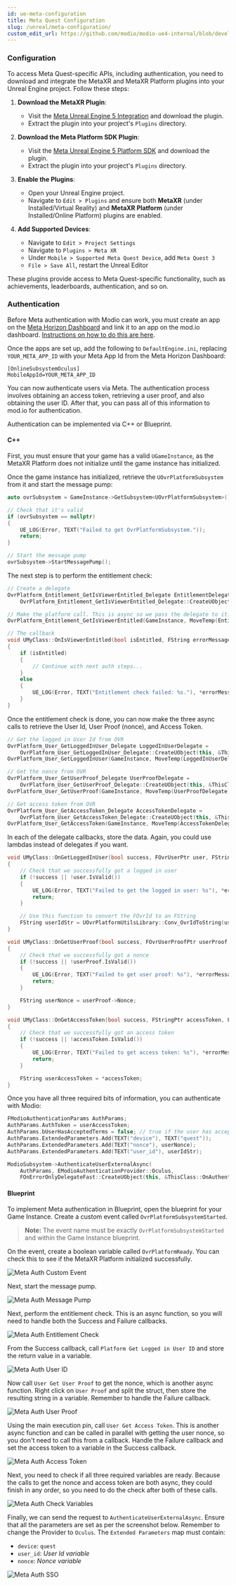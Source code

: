 ```yaml
---
id: ue-meta-configuration
title: Meta Quest Configuration
slug: /unreal/meta-configuration/
custom_edit_url: https://github.com/modio/modio-ue4-internal/blob/develop/Plugins/Modio/Doc/doc_root/en-us/meta/meta-configuration.mdx
---
```


### Configuration

To access Meta Quest-specific APIs, including authentication, you need to download and integrate the MetaXR and MetaXR Platform plugins into your Unreal Engine project. Follow these steps:

1. **Download the MetaXR Plugin**:
   - Visit the [Meta Unreal Engine 5 Integration](https://developers.meta.com/horizon/downloads/package/unreal-engine-5-integration/) and download the plugin.
   - Extract the plugin into your project's `Plugins` directory.

2. **Download the Meta Platform SDK Plugin**:
   - Visit the [Meta Unreal Engine 5 Platform SDK](https://developers.meta.com/horizon/downloads/package/unreal-5-platform-sdk-plugin/) and download the plugin.
   - Extract the plugin into your project's `Plugins` directory.

3. **Enable the Plugins**:
   - Open your Unreal Engine project.
   - Navigate to `Edit > Plugins` and ensure both **MetaXR** (under Installed/Virtual Reality) and **MetaXR Platform** (under Installed/Online Platform) plugins are enabled.

4. **Add Supported Devices**:
   - Navigate to `Edit > Project Settings`
   - Navigate to `Plugins > Meta XR`
   - Under `Mobile > Supported Meta Quest Device`, add `Meta Quest 3`
   - `File > Save All`, restart the Unreal Editor

These plugins provide access to Meta Quest-specific functionality, such as achievements, leaderboards, authentication, and so on.

### Authentication

Before Meta authentication with Modio can work, you must create an app on the [Meta Horizon Dashboard](https://developers.meta.com/horizon/) and link it to an app on the mod.io dashboard. [Instructions on how to do this are here](/platforms/meta/authentication). 

Once the apps are set up, add the following to `DefaultEngine.ini`, replacing `YOUR_META_APP_ID` with your Meta App Id from the Meta Horizon Dashboard: 

```
[OnlineSubsystemOculus]
MobileAppId=YOUR_META_APP_ID
```

You can now authenticate users via Meta. The authentication process involves obtaining an access token, retrieving a user proof, and also obtaining the user ID. After that, you can pass all of this information to mod.io for authentication.

Authentication can be implemented via C++ or Blueprint. 

#### C++

First, you must ensure that your game has a valid `UGameInstance`, as the MetaXR Platform does not initialize until the game instance has initialized. 

Once the game instance has  initialized, retrieve the `UOvrPlatformSubsystem` from it and start the message pump: 

```cpp
auto ovrSubsystem = GameInstance->GetSubsystem<UOvrPlatformSubsystem>();

// Check that it's valid
if (ovrSubsystem == nullptr)
{
	UE_LOG(Error, TEXT("Failed to get OvrPlatformSubsystem."));
	return;
}

// Start the message pump
ovrSubsystem->StartMessagePump();
```

The next step is to perform the entitlement check: 

```cpp
// Create a delegate
OvrPlatform_Entitlement_GetIsViewerEntitled_Delegate EntitlementDelegate =
	OvrPlatform_Entitlement_GetIsViewerEntitled_Delegate::CreateUObject(this, &ThisClass::OnIsViewerEntitled);

// Make the platform call. This is async so we pass the delegate to it. Could also use a lambda
OvrPlatform_Entitlement_GetIsViewerEntitled(GameInstance, MoveTemp(EntitlementDelegate));

// The callback
void UMyClass::OnIsViewerEntitled(bool isEntitled, FString errorMessage)
{
	if (isEntitled)
	{
		// Continue with next auth steps...
	}
	else
	{
		UE_LOG(Error, TEXT("Entitlement check failed: %s."), *errorMessage);
	}
}
```

Once the entitlement check is done, you can now make the three async calls to retrieve the User Id, User Proof (nonce), and Access Token. 

```cpp
// Get the logged in User Id from OVR
OvrPlatform_User_GetLoggedInUser_Delegate LoggedInUserDelegate = 
	OvrPlatform_User_GetLoggedInUser_Delegate::CreateUObject(this, &ThisClass::OnGetLoggedInUser);
OvrPlatform_User_GetLoggedInUser(GameInstance, MoveTemp(LoggedInUserDelegate));

// Get the nonce from OVR
OvrPlatform_User_GetUserProof_Delegate UserProofDelegate = 
	OvrPlatform_User_GetUserProof_Delegate::CreateUObject(this, &ThisClass::OnGetUserProof);
OvrPlatform_User_GetUserProof(GameInstance, MoveTemp(UserProofDelegate));

// Get access token from OVR
OvrPlatform_User_GetAccessToken_Delegate AccessTokenDelegate = 
	OvrPlatform_User_GetAccessToken_Delegate::CreateUObject(this, &ThisClass::OnGetAccessToken);
OvrPlatform_User_GetAccessToken(GameInstance, MoveTemp(AccessTokenDelegate));
```

In each of the delegate callbacks, store the data. Again, you could use lambdas instead of delegates if you want. 

```cpp
void UMyClass::OnGetLoggedInUser(bool success, FOvrUserPtr user, FString errorMessage)
{
	// Check that we successfully got a logged in user
	if (!success || !user.IsValid())
	{
		UE_LOG(Error, TEXT("Failed to get the logged in user: %s"), *errorMessage);
		return;
	}

	// Use this function to convert the FOvrId to an FString
	FString userIdStr = UOvrPlatformUtilsLibrary::Conv_OvrIdToString(user->ID);
}

void UMyClass::OnGetUserProof(bool success, FOvrUserProofPtr userProof, FString errorMessage)
{
	// Check that we successfully got a nonce
	if (!success || !userProof.IsValid())
	{
		UE_LOG(Error, TEXT("Failed to get user proof: %s"), *errorMessage);
		return;
	}

	FString userNonce = userProof->Nonce;
}

void UMyClass::OnGetAccessToken(bool success, FStringPtr accessToken, FString errorMessage)
{
	// Check that we successfully got an access token
	if (!success || !accessToken.IsValid())
	{
		UE_LOG(Error, TEXT("Failed to get access token: %s"), *errorMessage);
		return;
	}

	FString userAccessToken = *accessToken;
}
```

Once you have all three required bits of information, you can authenticate with Modio:

```cpp
FModioAuthenticationParams AuthParams;
AuthParams.AuthToken = userAccessToken;
AuthParams.bUserHasAcceptedTerms = false; // true if the user has accepted
AuthParams.ExtendedParameters.Add(TEXT("device"), TEXT("quest"));
AuthParams.ExtendedParameters.Add(TEXT("nonce"), userNonce);
AuthParams.ExtendedParameters.Add(TEXT("user_id"), userIdStr);

ModioSubsystem->AuthenticateUserExternalAsync(
	AuthParams, EModioAuthenticationProvider::Oculus,
	FOnErrorOnlyDelegateFast::CreateUObject(this, &ThisClass::OnAuthenticationComplete));
```

#### Blueprint

To implement Meta authentication in Blueprint, open the blueprint for your Game Instance. Create a custom event called `OvrPlatformSubsystemStarted`. 

> **Note:** The event name must be exactly `OvrPlatformSubsystemStarted` and within the Game Instance blueprint.

On the event, create a boolean variable called `OvrPlatformReady`. You can check this to see if the MetaXR Platform initialized successfully. 

![Meta Auth Custom Event](../img/Meta/custom_event.png)

Next, start the message pump. 

![Meta Auth Message Pump](../img/Meta/message_pump.png)

Next, perform the entitlement check. This is an async function, so you will need to handle both the Success and Failure callbacks. 

![Meta Auth Entitlement Check](../img/Meta/entitlement_check.png)

From the Success callback, call `Platform Get Logged in User ID` and store the return value in a variable. 

![Meta Auth User ID](../img/Meta/user_id.png)

Now call `User Get User Proof` to get the nonce, which is another async function. Right click on `User Proof` and split the struct, then store the resulting string in a variable. Remember to handle the Failure callback. 

![Meta Auth User Proof](../img/Meta/user_proof.png)

Using the main execution pin, call `User Get Access Token`. This is another async function and can be called in parallel with getting the user nonce, so you don't need to call this from a callback. Handle the Failure callback and set the access token to a variable in the Success callback. 

![Meta Auth Access Token](../img/Meta/access_token.png)

Next, you need to check if all three required variables are ready. Because the calls to get the nonce and access token are both async, they could finish in any order, so you need to do the check after both of these calls. 

![Meta Auth Check Variables](../img/Meta/checking_variables.png)

Finally, we can send the request to `AuthenticateUserExternalAsync`. Ensure that all the parameters are set as per the screenshot below. Remember to change the Provider to `Oculus`. The `Extended Parameters` map must contain:

- `device`: `quest`
- `user_id`: *User Id variable*
- `nonce`: *Nonce variable*

![Meta Auth SSO](../img/Meta/authenticate.png)
